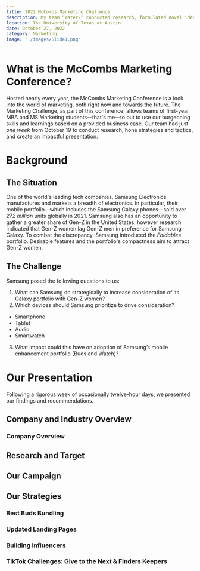 ```yaml
---
title: 2022 McCombs Marketing Challenge
description: My team “Water?” conducted research, formulated novel ideas and marketing campaigns, and presented our solutions at the 2022 McCombs Marketing Challenge, earning a spot in the top four as finalists.
location: The University of Texas at Austin
date: October 27, 2022
category: Marketing
image: './images/Slide1.png'
---
```





# What is the McCombs Marketing Conference?

Hosted nearly every year, the McCombs Marketing Conference is a look into the world of marketing, both right now and towards the future. The Marketing Challenge, as part of this conference, allows teams of first-year MBA and MS Marketing students—that's me—to put to use our burgeoning skills and learnings based on a provided business case. Our team had just *one week* from October 19 to conduct research, hone strategies and tactics, and create an impactful presentation.

# Background

## The Situation

One of the world's leading tech companies, Samsung Electronics manufactures and markets a breadth of electronics. In particular, their mobile portfolio—which includes the Samsung Galaxy phones—sold over *272 million* units globally in 2021. Samsung also has an opportunity to gather a greater share of Gen-Z in the United States, however research indicated that Gen-Z women lag Gen-Z men in preference for Samsung Galaxy. To combat the discrepancy, Samsung introduced the *Foldables* portfolio. Desirable features and the portfolio's compactness aim to attract Gen-Z women.

## The Challenge

Samsung posed the following questions to us:

1. What can Samsung do strategically to increase consideration of its Galaxy portfolio with Gen-Z women?
2. Which devices should Samsung prioritize to drive consideration?
 - Smartphone
 - Tablet
 - Audio
 - Smartwatch
3. What impact could this have on adoption of Samsung’s mobile enhancement portfolio (Buds and Watch)?

# Our Presentation

Following a rigorous week of occasionally twelve-hour days, we presented our findings and recommendations.

## Company and Industry Overview

### Company Overview

<HashPicture
    src='./images/Slide4.png'
    alt='Slide 4, detailing a company overview for Samsung Electronics.'
/>

<HashPicture
    src='./images/Slide5.png'
    alt='Slide 5, detailing a competitive landscape. Logos of competitors are shown, as well as graphs showing financial performance compared with those competitors.'
/>

<HashPicture
    src='./images/Slide6.png'
    alt='Slide 6, showing a SWOT analysis of Samsung.'
/>

## Research and Target
<HashPicture
    src='./images/Slide8.png'
    alt='Slide 8, showing a collage of Gen-Z as the background with a summary quote on top.'
/>

<HashPicture
    src='./images/Slide12.png'
    alt='Slide 12, detailing a consumer journey map for purchasing a cell phone.'
/>

<HashPicture
    src='./images/Slide13.png'
    alt='Slide 13, detailing a possible persona, giving her bio, frustrations, favorite brands, and motivations.'
/>

## Our Campaign
<HashPicture
    src='./images/Slide15.png'
    alt='Slide 15, summarizing our campgain mission: flip the script.'
/>

## Our Strategies

### Best Buds Bundling
<HashPicture
    src='./images/Slide16.png'
    alt='Slide 16, showing an overview of our Best Buds Bundling strategy.'
/>


### Updated Landing Pages
<HashPicture
    src='./images/Slide17.png'
    alt="Slide 17, detailing how Samsung's landing page could modified."
/>


### Building Influencers
<HashPicture
    src='./images/Slide19.png'
    alt='Slide 19, giving an overview of how Samsung could build its influencer portfolio.'
/>

### TikTok Challenges: Give to the Next & Finders Keepers
<HashPicture
    src='./images/Slide20.png'
    alt="Slide 20, detailing how TikTok challenges could help improve Samsung's image."
/>
